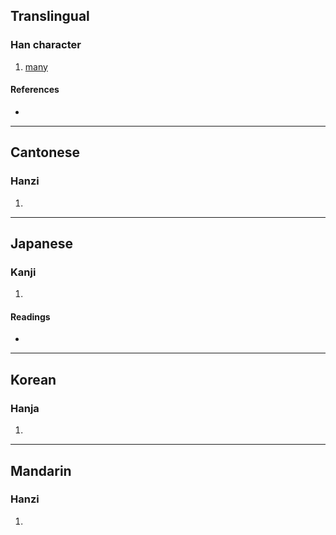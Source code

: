 {{character info/new}}
==Translingual==

===Han character===
{{Han char|rn=30|rad=口|as=13|sn=16|four=61034|canj=RYPK|ids=⿰口虞}}

# [[many]]

====References====
* {{Han ref|kx=0211.050|dkj=04408|dj=0433.230|hdz=10690.030|uh=5673|ud=22131|bh=E940|bd=59712}}

----

==Cantonese==

===Hanzi===
{{yue-hanzi|jyut=[[jyu5]], [[koek3]]|y=yu5, keuk3}}

# {{defn|lang=yue|sort=口13}}

----

==Japanese==

===Kanji===
{{ja-kanji|grade=|rs=口13}}

# {{defn|lang=ja|sort=口13}}

====Readings====
* {{ja-readings|on=[[ぐ]] (gu)|kun=}}

----

==Korean==

===Hanja===
{{ko-hanja|hangeul=우|rv=u|mr=u}}

# {{defn|lang=ko|sort=口13}}

----

==Mandarin==

===Hanzi===
{{cmn-hanzi|pin=[[yǔ]] ([[yu3]])|wg=yü<sup>3</sup>}}

# {{defn|lang=cmn|sort=口13}}